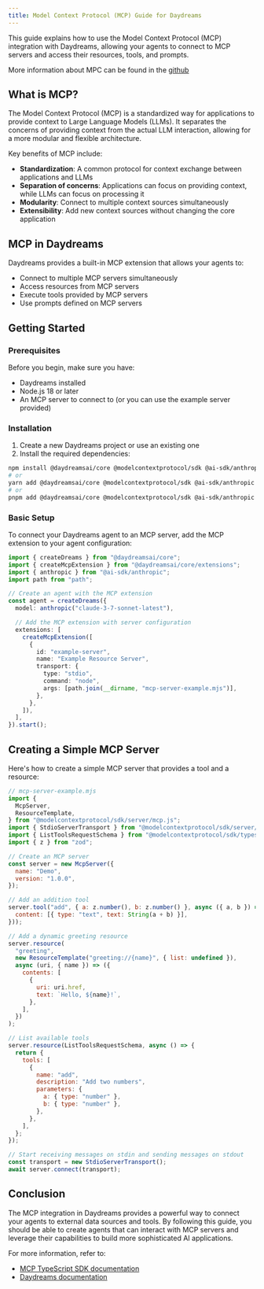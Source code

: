 ```yaml
---
title: Model Context Protocol (MCP) Guide for Daydreams
---
```


This guide explains how to use the Model Context Protocol (MCP) integration with
Daydreams, allowing your agents to connect to MCP servers and access their
resources, tools, and prompts.

More information about MPC can be found in the
[github](https://github.com/modelcontextprotocol/specification)

## What is MCP?

The Model Context Protocol (MCP) is a standardized way for applications to
provide context to Large Language Models (LLMs). It separates the concerns of
providing context from the actual LLM interaction, allowing for a more modular
and flexible architecture.

Key benefits of MCP include:

- **Standardization**: A common protocol for context exchange between
  applications and LLMs
- **Separation of concerns**: Applications can focus on providing context, while
  LLMs can focus on processing it
- **Modularity**: Connect to multiple context sources simultaneously
- **Extensibility**: Add new context sources without changing the core
  application

## MCP in Daydreams

Daydreams provides a built-in MCP extension that allows your agents to:

- Connect to multiple MCP servers simultaneously
- Access resources from MCP servers
- Execute tools provided by MCP servers
- Use prompts defined on MCP servers

## Getting Started

### Prerequisites

Before you begin, make sure you have:

- Daydreams installed
- Node.js 18 or later
- An MCP server to connect to (or you can use the example server provided)

### Installation

1. Create a new Daydreams project or use an existing one
2. Install the required dependencies:

```bash
npm install @daydreamsai/core @modelcontextprotocol/sdk @ai-sdk/anthropic
# or
yarn add @daydreamsai/core @modelcontextprotocol/sdk @ai-sdk/anthropic
# or
pnpm add @daydreamsai/core @modelcontextprotocol/sdk @ai-sdk/anthropic
```

### Basic Setup

To connect your Daydreams agent to an MCP server, add the MCP extension to your
agent configuration:

```typescript
import { createDreams } from "@daydreamsai/core";
import { createMcpExtension } from "@daydreamsai/core/extensions";
import { anthropic } from "@ai-sdk/anthropic";
import path from "path";

// Create an agent with the MCP extension
const agent = createDreams({
  model: anthropic("claude-3-7-sonnet-latest"),

  // Add the MCP extension with server configuration
  extensions: [
    createMcpExtension([
      {
        id: "example-server",
        name: "Example Resource Server",
        transport: {
          type: "stdio",
          command: "node",
          args: [path.join(__dirname, "mcp-server-example.mjs")],
        },
      },
    ]),
  ],
}).start();
```

## Creating a Simple MCP Server

Here's how to create a simple MCP server that provides a tool and a resource:

```javascript
// mcp-server-example.mjs
import {
  McpServer,
  ResourceTemplate,
} from "@modelcontextprotocol/sdk/server/mcp.js";
import { StdioServerTransport } from "@modelcontextprotocol/sdk/server/stdio.js";
import { ListToolsRequestSchema } from "@modelcontextprotocol/sdk/types.js";
import { z } from "zod";

// Create an MCP server
const server = new McpServer({
  name: "Demo",
  version: "1.0.0",
});

// Add an addition tool
server.tool("add", { a: z.number(), b: z.number() }, async ({ a, b }) => ({
  content: [{ type: "text", text: String(a + b) }],
}));

// Add a dynamic greeting resource
server.resource(
  "greeting",
  new ResourceTemplate("greeting://{name}", { list: undefined }),
  async (uri, { name }) => ({
    contents: [
      {
        uri: uri.href,
        text: `Hello, ${name}!`,
      },
    ],
  })
);

// List available tools
server.resource(ListToolsRequestSchema, async () => {
  return {
    tools: [
      {
        name: "add",
        description: "Add two numbers",
        parameters: {
          a: { type: "number" },
          b: { type: "number" },
        },
      },
    ],
  };
});

// Start receiving messages on stdin and sending messages on stdout
const transport = new StdioServerTransport();
await server.connect(transport);
```

## Conclusion

The MCP integration in Daydreams provides a powerful way to connect your agents
to external data sources and tools. By following this guide, you should be able
to create agents that can interact with MCP servers and leverage their
capabilities to build more sophisticated AI applications.

For more information, refer to:

- [MCP TypeScript SDK documentation](https://github.com/model-context-protocol/typescript-sdk)
- [Daydreams documentation](https://docs.daydreams.ai)
